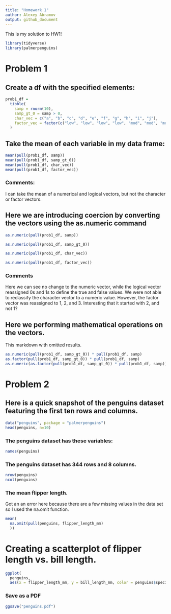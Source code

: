 ```yaml
---
title: "Homework 1"
author: Alexey Abramov
output: github_document
---
```


This is my solution to HW1!

```r
library(tidyverse)
library(palmerpenguins)
```

# Problem 1

## Create a df with the specified elements: 

```r
prob1_df = 
  tibble(
    samp = rnorm(10),
    samp_gt_0 = samp > 0,
    char_vec = c("a", "b", "c", "d", "e", "f", "g", "h", "i", "j"),
    factor_vec = factor(c("low", "low", "low", "low", "mod", "mod", "mod", "high", "high", "high"))
  )
```

## Take the mean of each variable in my data frame:

```r
mean(pull(prob1_df, samp))
mean(pull(prob1_df, samp_gt_0))
mean(pull(prob1_df, char_vec))
mean(pull(prob1_df, factor_vec))
```

### Comments:
I can take the mean of a numerical and logical vectors, but not the character or factor vectors. 

## Here we are introducing coercion by converting the vectors using the as.numeric command

```r
as.numeric(pull(prob1_df, samp))

as.numeric(pull(prob1_df, samp_gt_0))

as.numeric(pull(prob1_df, char_vec))

as.numeric(pull(prob1_df, factor_vec))
```

### Comments
Here we can see no change to the numeric vector, while the logical vector reassigned 0s and 1s to define the true and false values.  We were not able to reclassify the character vector to a numeric value.  However, the factor vector was reassigned to 1, 2, and 3.  Interesting that it started with 2, and not 1?  

## Here we performing mathematical operations on the vectors. 

This markdown with omitted  results.    

```r
as.numeric(pull(prob1_df, samp_gt_0)) * pull(prob1_df, samp)
as.factor(pull(prob1_df, samp_gt_0)) * pull(prob1_df, samp)
as.numeric(as.factor(pull(prob1_df, samp_gt_0)) * pull(prob1_df, samp))
```

# Problem 2

## Here is a quick snapshot of the penguins dataset featuring the first ten rows and columns.  

```r
data("penguins", package = "palmerpenguins")
head(penguins, n=10)
```

### The penguins dataset has these variables:
```r
names(penguins)
```

### The penguins dataset has 344 rows and 8 columns.  
```r
nrow(penguins)
ncol(penguins)
```

### The mean flipper length.  

Got an an error here because there are a few missing values in the data set so I used the na.omit function.  

```r
mean(
  na.omit(pull(penguins, flipper_length_mm)
  ))
```

# Creating a scatterplot of flipper length vs. bill length.

```r
ggplot(
  penguins, 
  aes(x = flipper_length_mm, y = bill_length_mm, color = penguins$species)) + geom_point()
```

### Save as a PDF

```r
ggsave("penguins.pdf")
```


